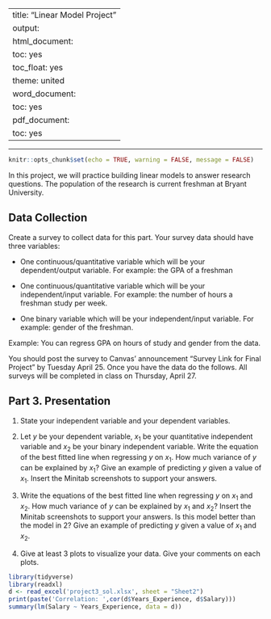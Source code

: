
---
title: "Linear Model Project"
output:
  html_document:
    toc: yes
    toc_float: yes
    theme: united
  word_document:
    toc: yes
  pdf_document:
    toc: yes
---

---

```r
knitr::opts_chunk$set(echo = TRUE, warning = FALSE, message = FALSE)
```

In this project, we will practice building linear models to answer research questions. The population of the research is current freshman at Bryant University. 

## Data Collection

Create a survey to collect data for this part. Your survey data should have three variables: 

- One continuous/quantitative variable which will be your dependent/output variable. For example: the GPA of a freshman

- One continuous/quantitative variable which will be your independent/input variable. For example: the number of hours a freshman study per week.  

- One binary variable which will be your independent/input variable. For example: gender of the freshman.

Example: You can regress GPA on hours of study and gender from the data.

You should post the survey to Canvas' announcement "Survey Link for Final Project" by Tuesday April 25. Once you have the data do the follows. All surveys will be completed in class on Thursday, April 27. 


## Part 3. Presentation

1. State your independent variable and your dependent variables. 

2. Let $y$ be your dependent variable, $x_1$ be your quantitative independent variable and $x_2$ be your binary independent variable. Write the equation of the best fitted line when regressing $y$ on $x_1$. How much variance of $y$ can be explained by $x_1$?  Give an example of predicting $y$ given a value of $x_1$. Insert the Minitab screenshots to support your answers.

3. Write the equations of the best fitted line when regressing $y$ on $x_1$ and $x_2$. How much variance of $y$ can be explained by $x_1$ and $x_2$? Insert the Minitab screenshots to support your answers. Is this model better than the model in 2?  Give an example of predicting $y$ given a value of $x_1$ and $x_2$. 

4. Give at least 3 plots to visualize your data.  Give your comments on each plots. 



```r
library(tidyverse)
library(readxl)
d <- read_excel('project3_sol.xlsx', sheet = "Sheet2")
print(paste('Correlation: ',cor(d$Years_Experience, d$Salary)))
summary(lm(Salary ~ Years_Experience, data = d))
```


